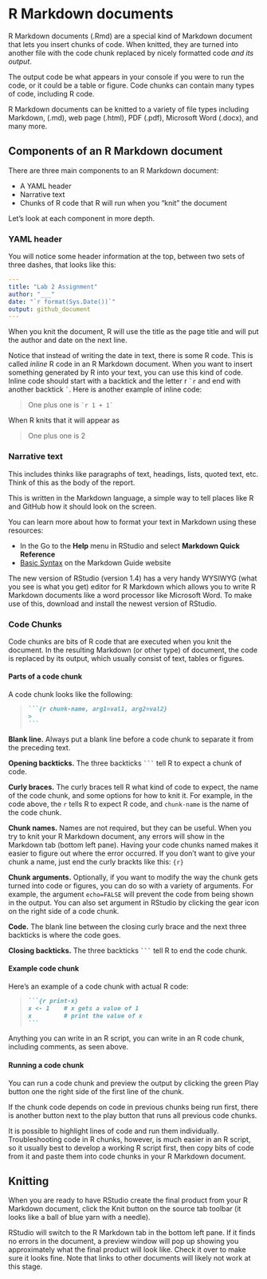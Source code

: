 # R Markdown documents

R Markdown documents (.Rmd) are a special kind of Markdown document that lets you insert chunks of code. When knitted, they are turned into another file with the code chunk replaced by nicely formatted code *and its output*.

The output code be what appears in your console if you were to run the code, or it could be a table or figure. Code chunks can contain many types of code, including R code.

R Markdown documents can be knitted to a variety of file types including Markdown, (.md), web page (.html), PDF (.pdf), Microsoft Word (.docx), and many more.

## Components of an R Markdown document

There are three main components to an R Markdown document:

-   A YAML header
-   Narrative text
-   Chunks of R code that R will run when you "knit" the document

Let's look at each component in more depth.

### YAML header

You will notice some header information at the top, between two sets of three dashes, that looks like this:

``` .yaml
---
title: "Lab 2 Assignment"
author: "___"
date: "`r format(Sys.Date())`"
output: github_document
---
```

When you knit the document, R will use the title as the page title and will put the author and date on the next line.

Notice that instead of writing the date in text, there is some R code. This is called *inline* R code in an R Markdown document. When you want to insert something generated by R into your text, you can use this kind of code. Inline code should start with a backtick and the letter r `` `r `` and end with another backtick `` ` ``. Here is another example of inline code:

> One plus one is `` `r 1 + 1` ``

When R knits that it will appear as

> One plus one is 2

### Narrative text

This includes thinks like paragraphs of text, headings, lists, quoted text, etc. Think of this as the body of the report.

This is written in the Markdown language, a simple way to tell places like R and GitHub how it should look on the screen.

You can learn more about how to format your text in Markdown using these resources:

-   In the Go to the **Help** menu in RStudio and select **Markdown Quick Reference**
-   [Basic Syntax](https://www.markdownguide.org/basic-syntax/ "Basic Syntax | Markdown Guide") on the Markdown Guide website

The new version of RStudio (version 1.4) has a very handy WYSIWYG (what you see is what you get) editor for R Markdown which allows you to write R Markdown documents like a word processor like Microsoft Word. To make use of this, download and install the newest version of RStudio.

### Code Chunks

Code chunks are bits of R code that are executed when you knit the document. In the resulting Markdown (or other type) of document, the code is replaced by its output, which usually consist of text, tables or figures.

#### Parts of a code chunk

A code chunk looks like the following:

> ```` {.markdown}
> ```{r chunk-name, arg1=val1, arg2=val2}
> >
> ```
> ````

**Blank line.** Always put a blank line before a code chunk to separate it from the preceding text.

**Opening backticks.** The three backticks ```` ``` ```` tell R to expect a chunk of code.

**Curly braces.** The curly braces tell R what kind of code to expect, the name of the code chunk, and some options for how to knit it. For example, in the code above, the `r` tells R to expect R code, and `chunk-name` is the name of the code chunk.

**Chunk names.** Names are not required, but they can be useful. When you try to knit your R Markdown document, any errors will show in the Markdown tab (bottom left pane). Having your code chunks named makes it easier to figure out where the error occurred. If you don't want to give your chunk a name, just end the curly brackts like this: `{r}`

**Chunk arguments.** Optionally, if you want to modify the way the chunk gets turned into code or figures, you can do so with a variety of arguments. For example, the argument `echo=FALSE` will prevent the code from being shown in the output. You can also set argument in RStudio by clicking the gear icon on the right side of a code chunk.

**Code.** The blank line between the closing curly brace and the next three backticks is where the code goes.

**Closing backticks.** The three backticks ```` ``` ```` tell R to end the code chunk.

#### Example code chunk

Here's an example of a code chunk with actual R code:

> ```` {.markdown}
> ```{r print-x}
> x <- 1    # x gets a value of 1
> x         # print the value of x
> ```
> ````

Anything you can write in an R script, you can write in an R code chunk, including comments, as seen above.

#### Running a code chunk

You can run a code chunk and preview the output by clicking the green Play button one the right side of the first line of the chunk.

If the chunk code depends on code in previous chunks being run first, there is another button next to the play button that runs all previous code chunks.

It is possible to highlight lines of code and run them individually. Troubleshooting code in R chunks, however, is much easier in an R script, so it usually best to develop a working R script first, then copy bits of code from it and paste them into code chunks in your R Markdown document.

## Knitting

When you are ready to have RStudio create the final product from your R Markdown document, click the Knit button on the source tab toolbar (it looks like a ball of blue yarn with a needle).

RStudio will switch to the R Markdown tab in the bottom left pane. If it finds no errors in the document, a preview window will pop up showing you approximately what the final product will look like. Check it over to make sure it looks fine. Note that links to other documents will likely not work at this stage.
